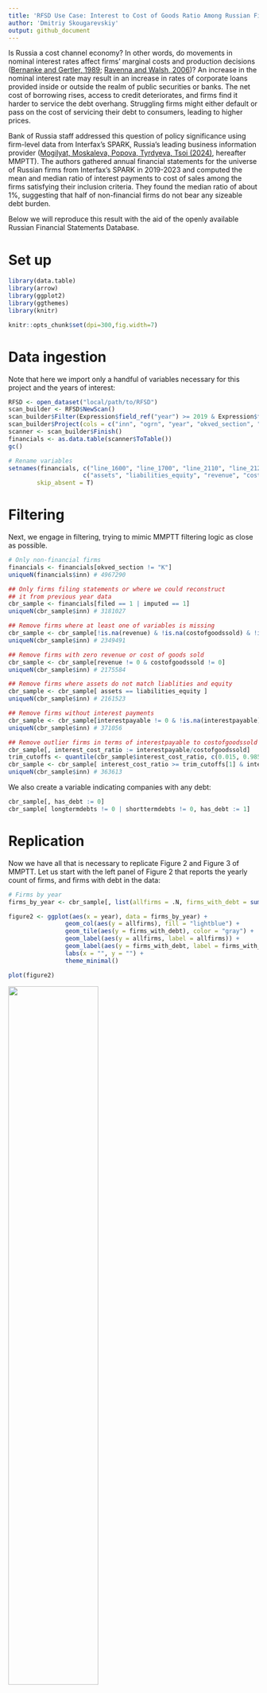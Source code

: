 ```yaml
---
title: 'RFSD Use Case: Interest to Cost of Goods Ratio Among Russian Firms'
author: 'Dmitriy Skougarevskiy'
output: github_document
---
```


Is Russia a cost channel economy? In other words, do movements in nominal interest rates affect firms’ marginal costs and production decisions ([Bernanke and Gertler, 1989](https://www.jstor.org/stable/1804770); [Ravenna and Walsh, 2006](https://doi.org/10.1016/j.jmoneco.2005.01.004))? An increase in the nominal interest rate may result in an increase in rates of corporate loans provided inside or outside the realm of public securities or banks. The net cost of borrowing rises, access to credit deteriorates, and firms find it harder to service the debt overhang. Struggling firms might either default or pass on the cost of servicing their debt to consumers, leading to higher prices.

Bank of Russia staff addressed this question of policy significance using firm-level data from Interfax's SPARK, Russia’s leading business information provider ([Mogilyat, Moskaleva, Popova, Tyrdyeva, Tsoi (2024)](https://www.cbr.ru/content/document/file/169979/analytic_note_20241114_ddkp.pdf), hereafter MMPTT). The authors gathered annual financial statements for the universe of Russian firms from Interfax's SPARK in 2019-2023 and computed the mean and median ratio of interest payments to cost of sales among the firms satisfying their inclusion criteria. They found the median ratio of about 1%, suggesting that half of non-financial firms do not bear any sizeable debt burden.

Below we will reproduce this result with the aid of the openly available Russian Financial Statements Database.

# Set up

```r
library(data.table)
library(arrow)
library(ggplot2)
library(ggthemes)
library(knitr)

knitr::opts_chunk$set(dpi=300,fig.width=7)
```

# Data ingestion

Note that here we import only a handful of variables necessary for this project and the years of interest:

```r
RFSD <- open_dataset("local/path/to/RFSD")
scan_builder <- RFSD$NewScan()
scan_builder$Filter(Expression$field_ref("year") >= 2019 & Expression$field_ref("year") <= 2023)
scan_builder$Project(cols = c("inn", "ogrn", "year", "okved_section", "filed", "imputed", "line_1600", "line_1700", "line_2110", "line_2120", "line_2200", "line_2300", "line_2400", "line_2330", "line_1410", "line_1510", "line_4123", "line_4224"))
scanner <- scan_builder$Finish()
financials <- as.data.table(scanner$ToTable())
gc()

# Rename variables
setnames(financials, c("line_1600", "line_1700", "line_2110", "line_2120", "line_2200", "line_2300", "line_2400", "line_2330", "line_1410", "line_1510", "line_4123", "line_4224"),
					 c("assets", "liabilities_equity", "revenue", "costofgoodssold", "salesprofit", "grossprofit", "netprofit", "interestpayable", "longtermdebts", "shorttermdebts", "currentinterestpayments", "investmentinterestpayments"),
		skip_absent = T)
```

# Filtering

Next, we engage in filtering, trying to mimic MMPTT filtering logic as close as possible.

```r
# Only non-financial firms
financials <- financials[okved_section != "K"]
uniqueN(financials$inn) # 4967290

## Only firms filing statements or where we could reconstruct
## it from previous year data
cbr_sample <- financials[filed == 1 | imputed == 1]
uniqueN(cbr_sample$inn) # 3181027

## Remove firms where at least one of variables is missing
cbr_sample <- cbr_sample[!is.na(revenue) & !is.na(costofgoodssold) & !is.na(salesprofit) & !is.na(grossprofit) ]
uniqueN(cbr_sample$inn) # 2349491

## Remove firms with zero revenue or cost of goods sold
cbr_sample <- cbr_sample[revenue != 0 & costofgoodssold != 0]
uniqueN(cbr_sample$inn) # 2175584

## Remove firms where assets do not match liablities and equity
cbr_sample <- cbr_sample[ assets == liabilities_equity ]
uniqueN(cbr_sample$inn) # 2161523

## Remove firms without interest payments
cbr_sample <- cbr_sample[interestpayable != 0 & !is.na(interestpayable)]
uniqueN(cbr_sample$inn) # 371056

## Remove outlier firms in terms of interestpayable to costofgoodssold ratio
cbr_sample[, interest_cost_ratio := interestpayable/costofgoodssold]
trim_cutoffs <- quantile(cbr_sample$interest_cost_ratio, c(0.015, 0.985))
cbr_sample <- cbr_sample[ interest_cost_ratio >= trim_cutoffs[1] & interest_cost_ratio <= trim_cutoffs[2]]
uniqueN(cbr_sample$inn) # 363613

```

We also create a variable indicating companies with any debt:

```r
cbr_sample[, has_debt := 0]
cbr_sample[ longtermdebts != 0 | shorttermdebts != 0, has_debt := 1]
```

# Replication

Now we have all that is necessary to replicate Figure 2 and Figure 3 of MMPTT. Let us start with the left panel of Figure 2 that reports the yearly count of firms, and firms with debt in the data:

```r
# Firms by year
firms_by_year <- cbr_sample[, list(allfirms = .N, firms_with_debt = sum(has_debt)), by = c("year")][order(year)]

figure2 <- ggplot(aes(x = year), data = firms_by_year) +
				geom_col(aes(y = allfirms), fill = "lightblue") +
				geom_tile(aes(y = firms_with_debt), color = "gray") +
				geom_label(aes(y = allfirms, label = allfirms)) +
				geom_label(aes(y = firms_with_debt, label = firms_with_debt)) +
				labs(x = "", y = "") +
				theme_minimal()

plot(figure2)
```
<img src="../figures/mogilyat_figure2.png" width="60%"/>

Despite our efforts to replicate the target study filtering procedures, the RFSD has slightly more firms than SPARK each year. This may be due to data completeness issues with SPARK, differences in the outlier filtering procedure of MMPTT, or differences in the definition of financial firms between SPARK and the RFSD.

Next, we turn to a replication of Figure 3, which shows the mean and median ratios of interest payments to cost of sales over the years for all firms and for firms with debt:

```r
# Mean and median interest cost ratios
# Note that the mean is weighted by cost of goods sold
# in MMPTT
## All firms
interest_cost_ratio_by_year_all_firms <- cbr_sample[, list(meanratio = weighted.mean(interest_cost_ratio, w = costofgoodssold), medianratio = median(interest_cost_ratio)), by = c("year")]
interest_cost_ratio_by_year_all_firms[, sample := "All firms"]

## Firms with debt
interest_cost_ratio_by_year_firms_with_debt <- cbr_sample[has_debt == 1, list(meanratio = weighted.mean(interest_cost_ratio, w = costofgoodssold), medianratio = median(interest_cost_ratio)), by = c("year")]
interest_cost_ratio_by_year_firms_with_debt[, sample := "Firms with debt"]

interest_cost_ratio_by_year <- rbind(interest_cost_ratio_by_year_all_firms, interest_cost_ratio_by_year_firms_with_debt, fill = T)
interest_cost_ratio_by_year <- melt(interest_cost_ratio_by_year, id.vars = c("year", "sample"), variable.name = "statistic")

# Round and to percentages
interest_cost_ratio_by_year[, value := round(100*value, 1)]

figure3 <- ggplot(aes(x = year, y = value, group = statistic, fill = statistic, label = value), data = interest_cost_ratio_by_year) +
				geom_col(aes(y = value), data = interest_cost_ratio_by_year) +
				facet_wrap(.~sample, ncol = 2) +
				geom_label() +
				scale_fill_manual(labels = c("Mean", "Median"), values = c("lightblue", "gray")) +
				labs(x = "", y = "", fill = "") +
				theme_minimal() + theme(legend.position = "bottom")

plot(figure3)
```
<img src="../figures/mogilyat_figure3.png" width="60%"/>

The medians are identical, while the means are slightly different. We explain this discrepancy by differences in the outlier filtering procedures between the target study and our replication which we cannot account for here as they are undocumented.

We conclude our replication by suggesting an alternative source of data for the ratio. Larger companies report their current and investment interest payments in their cash flow statements. We will use this information to test whether the resulting ratios are close to the originally defined ones.

```r
cbr_sample[, interestpayments := currentinterestpayments ]
cbr_sample[!is.na(investmentinterestpayments) & !is.na(currentinterestpayments), interestpayments := currentinterestpayments + investmentinterestpayments]

cbr_sample[, interestpayments_cost_ratio := interestpayments/costofgoodssold ]

# Mean and median interest payment to cost ratios
## All firms
interestpayments_cost_ratio_by_year_all_firms <- cbr_sample[!is.na(interestpayments_cost_ratio), list(meanratio = weighted.mean(interestpayments_cost_ratio, w = costofgoodssold), medianratio = median(interestpayments_cost_ratio)), by = c("year")]
interestpayments_cost_ratio_by_year_all_firms[, sample := "All firms"]

## Firms with debt
interestpayments_cost_ratio_by_year_firms_with_debt <- cbr_sample[has_debt == 1 & !is.na(interestpayments_cost_ratio), list(meanratio = weighted.mean(interestpayments_cost_ratio, w = costofgoodssold), medianratio = median(interestpayments_cost_ratio)), by = c("year")]
interestpayments_cost_ratio_by_year_firms_with_debt[, sample := "Firms with debt"]

interestpayments_cost_ratio_by_year <- rbind(interestpayments_cost_ratio_by_year_all_firms, interestpayments_cost_ratio_by_year_firms_with_debt, fill = T)
interestpayments_cost_ratio_by_year <- melt(interestpayments_cost_ratio_by_year, id.vars = c("year", "sample"), variable.name = "statistic")

# Round and to 100
interestpayments_cost_ratio_by_year[, value := round(100*value, 1)]

figure3_alt <- ggplot(aes(x = year, y = value, group = statistic, fill = statistic, label = value), data = interestpayments_cost_ratio_by_year) +
				geom_col(aes(y = value), data = interestpayments_cost_ratio_by_year) +
				facet_wrap(.~sample, ncol = 2) +
				geom_label() +
				scale_fill_manual(labels = c("Mean", "Median"), values = c("lightblue", "gray")) +
				labs(x = "", y = "", fill = "") +
				theme_minimal() + theme(legend.position = "bottom")
plot(figure3_alt)
```

Here we observe an even higher interest/cost ratio, possibly indicating a greater role for the cost channel in the Russian economy.